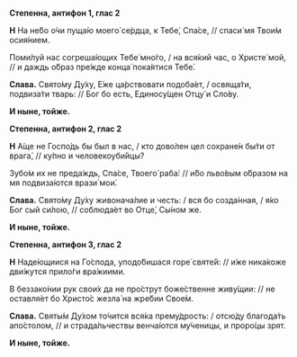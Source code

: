 **Степенна, антифон 1, глас 2**

**Н** На не́бо о́чи пуща́ю моего́ се́рдца, к Тебе́, Спа́се, // спаси́ мя Твои́м осия́нием.

Поми́луй нас согреша́ющих Тебе́ мно́го, / на вся́кий час, о Христе́ мой, // и даждь о́браз пре́жде конца́ пока́ятися Тебе́.

**Слава.** Свято́му Ду́ху, Е́же ца́рствовати подоба́ет, / освяща́ти, подвиза́ти тварь: // Бог бо есть, Единосу́щен Отцу́ и Сло́ву.

**И ныне, тойже.**

**Степенна, антифон 2, глас 2**

**Н** А́ще не Госпо́дь бы был в нас, / кто дово́лен цел сохране́н бы́ти от врага́, // ку́пно и человекоуби́йцы?

Зубо́м их не преда́ждь, Спа́се, Твоего́ раба́: // и́бо льво́вым о́бразом на мя подвиза́ются врази́ мои́.

**Слава.** Свято́му Ду́ху живонача́лие и честь: / вся бо созда́нная, / я́ко Бог сый си́лою, // соблюда́ет во Отце́, Сы́ном же.

**И ныне, тойже.**

**Степенна, антифон 3, глас 2**

**Н** Наде́ющиися на Го́спода, уподо́бишася горе́ святе́й: // и́же ника́коже дви́жутся прило́ги вра́жиими.

В беззако́нии рук свои́х да не про́струт боже́ственне живу́щии: // не оставля́ет бо Христо́с жезла́ на жре́бии Свое́м.

**Слава.** Святы́м Ду́хом то́чится вся́ка прему́дрость: / отсю́ду благода́ть апо́столом, // и страда́льчествы венча́ются му́ченицы, и проро́цы зрят.

**И ныне, тойже.**
